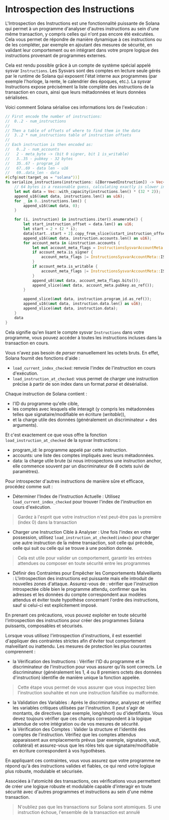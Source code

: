 
# Introspection des Instructions

L'Introspection des Instructions est une fonctionnalité puissante de Solana qui permet à un programme d'analyser d'autres instructions au sein d'une même transaction, y compris celles qui n'ont pas encore été exécutées. Cela vous permet de répondre de manière dynamique à ces instructions ou de les compléter,
par exemple en ajoutant des mesures de sécurité, en validant leur comportement ou en intégrant dans votre propre logique des instructions provenant de programmes externes.

Cela est rendu possible grâce à un compte de système spécial appelé sysvar `Instructions`. Les Sysvars sont des comptes en lecture seule gérés par le runtime de Solana qui exposent l'état interne aux programmes (par exemple l'horloge, la rente, le calendrier des époques, etc.). La sysvar Instructions expose précisément la liste complète des instructions de la transaction en cours, ainsi que leurs métadonnées et leurs données sérialisées.

Voici comment Solana sérialise ces informations lors de l'exécution :

```rust
// First encode the number of instructions:
//  0..2 - num_instructions
//
// Then a table of offsets of where to find them in the data
//  3..2 * num_instructions table of instruction offsets
//
// Each instruction is then encoded as:
//   0..2 - num_accounts
//   2 - meta_byte -> (bit 0 signer, bit 1 is_writable)
//   3..35 - pubkey - 32 bytes
//   35..67 - program_id
//   67..69 - data len - u16
//   69..data_len - data
#[cfg(not(target_os = "solana"))]
fn serialize_instructions(instructions: &[BorrowedInstruction]) -> Vec<u8> {
    // 64 bytes is a reasonable guess, calculating exactly is slower in benchmarks
    let mut data = Vec::with_capacity(instructions.len() * (32 * 2));
    append_u16(&mut data, instructions.len() as u16);
    for _ in 0..instructions.len() {
        append_u16(&mut data, 0);
    }

    for (i, instruction) in instructions.iter().enumerate() {
        let start_instruction_offset = data.len() as u16;
        let start = 2 + (2 * i);
        data[start..start + 2].copy_from_slice(&start_instruction_offset.to_le_bytes());
        append_u16(&mut data, instruction.accounts.len() as u16);
        for account_meta in &instruction.accounts {
            let mut account_meta_flags = InstructionsSysvarAccountMeta::empty();
            if account_meta.is_signer {
                account_meta_flags |= InstructionsSysvarAccountMeta::IS_SIGNER;
            }
            if account_meta.is_writable {
                account_meta_flags |= InstructionsSysvarAccountMeta::IS_WRITABLE;
            }
            append_u8(&mut data, account_meta_flags.bits());
            append_slice(&mut data, account_meta.pubkey.as_ref());
        }

        append_slice(&mut data, instruction.program_id.as_ref());
        append_u16(&mut data, instruction.data.len() as u16);
        append_slice(&mut data, instruction.data);
    }
    data
}
```

Cela signifie qu'en lisant le compte sysvar `Instructions` dans votre programme, vous pouvez accéder à toutes les instructions incluses dans la transaction en cours.

Vous n'avez pas besoin de *parser* manuellement les octets bruts. En effet, Solana fournit des fonctions d'aide :
- `load_current_index_checked`: renvoie l'index de l'instruction en cours d'exécution.
- `load_instruction_at_checked`: vous permet de charger une instruction précise à partir de son index dans un format *parsé* et désérialisé.

<ArticleSection name="Comment ça marche ?" id="how-does-it-work" level="h2" />

Chaque instruction de Solana contient :
- l'ID du programme qu'elle cible,
- les comptes avec lesquels elle interagit (y compris les métadonnées telles que signataire/modifiable en écriture (*writable*)),
- et la charge utile des données (généralement un discriminateur + des arguments).

Et c'est exactement ce que vous offre la fonction `load_instruction_at_checked` de la sysvar Instructions :
- program_id: le programme appelé par cette instruction.
- accounts: une liste des comptes impliqués avec leurs métadonnées.
- data: la charge utile brute (si nous introspectons une instruction anchor, elle commence souvent par un discriminateur de 8 octets suivi de paramètres).

Pour introspecter d'autres instructions de manière sûre et efficace, procédez comme suit :
- Déterminer l'Index de l'Instruction Actuelle : Utilisez `load_current_index_checked` pour trouver l'index de l'instruction en cours d'exécution.
> Gardez à l'esprit que votre instruction n'est peut-être pas la première (index 0) dans la transaction

- Charger une Instruction Cible à Analyser : Une fois l'index en votre possession, utilisez `load_instruction_at_checked(index)` pour charger une autre instruction de la même transaction, soit celle qui précède, celle qui suit ou celle qui se trouve à une position donnée.
> Cela est utile pour valider un comportement, garantir les entrées attendues ou composer en toute sécurité entre les programmes

- Définir des Contraintes pour Empêcher les Comportements Malveillants : L'introspection des instructions est puissante mais elle introduit de nouvelles zones d'attaque. Assurez-vous de : vérifier que l'instruction introspectée cible bien le programme attendu, confirmer que les adresses et les données du compte correspondent aux modèles attendus et éviter toute hypothèse concernant l'ordre des instructions, sauf si celui-ci est explicitement imposé.

En prenant ces précautions, vous pouvez exploiter en toute sécurité l'introspection des instructions pour créer des programmes Solana puissants, composables et sécurisés.

<ArticleSection name="Contraintes Courantes pour l'Introspection" id="common-constraints-for-introspection" level="h2" />

Lorsque vous utilisez l'introspection d'instructions, il est essentiel d'appliquer des contraintes strictes afin d'éviter tout comportement malveillant ou inattendu. Les mesures de protection les plus courantes comprennent :
- la Vérification des Instructions : Vérifier l'ID du programme et le discriminateur de l'instruction pour vous assurer qu'ils sont corrects. Le discriminateur (généralement les 1, 4 ou 8 premiers octets des données d'instruction) identifie de manière unique la fonction appelée.
> Cette étape vous permet de vous assurer que vous inspectez bien l'instruction souhaitée et non une instruction falsifiée ou malformée.

- la Validation des Variables : Après le discriminateur, analysez et vérifiez les variables critiques utilisées par l'instruction. Il peut s'agir de montants, de directives (par exemple, long/short) ou d'identifiants. Vous devez toujours vérifier que ces champs correspondent à la logique attendue de votre intégration ou de vos mesures de sécurité.
- la Vérification des Comptes : Valider la structure et l'identité des comptes de l'instruction. Vérifiez que les comptes attendus apparaissent aux emplacements prévus (par exemple, signataire, vault, collatéral) et assurez-vous que les rôles tels que signataire/modifiable en écriture correspondent à vos hypothèses.

En appliquant ces contraintes, vous vous assurez que votre programme ne répond qu'à des instructions valides et fiables, ce qui rend votre logique plus robuste, modulable et sécurisée.

Associées à l'atomicité des transactions, ces vérifications vous permettent de créer une logique robuste et modulable capable d'interagir en toute sécurité avec d'autres programmes et instructions au sein d'une même transaction.

> N'oubliez pas que les transactions sur Solana sont atomiques. Si une instruction échoue, l'ensemble de la transaction est annulé
